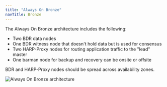 ```yaml
---
title: "Always On Bronze"
navTitle: Bronze
---
```


The Always On Bronze architecture includes the following:

-  Two BDR data nodes
-  One BDR witness node that doesn't hold data but is used for consensus
-  Two HARP-Proxy nodes for routing application traffic to the "lead" master
-  One barman node for backup and recovery can be onsite or offsite

BDR and HARP-Proxy nodes should be spread across availability zones.

![Always On Bronze architecture](../images/bronze.png)
